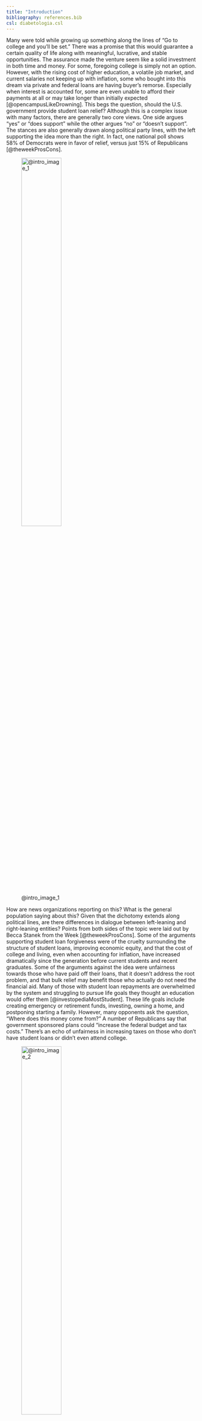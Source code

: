 ```yaml
---
title: "Introduction"
bibliography: references.bib
csl: diabetologia.csl
---
```


Many were told while growing up something along the lines of “Go to college and you’ll be set.”
There was a promise that this would guarantee a certain quality of life along with meaningful, lucrative, and stable opportunities.
The assurance made the venture seem like a solid investment in both time and money.
For some, foregoing college is simply not an option.
However, with the rising cost of higher education, a volatile job market, and current salaries not keeping up with inflation, some who bought into this dream via private and federal loans are having buyer’s remorse.
Especially when interest is accounted for, some are even unable to afford their payments at all or may take longer than initially expected [@opencampusLikeDrowning].
This begs the question, should the U.S. government provide student loan relief?
Although this is a complex issue with many factors, there are generally two core views.
One side argues “yes” or “does support” while the other argues “no” or “doesn’t support”.
The stances are also generally drawn along political party lines, with the left supporting the idea more than the right.
In fact, one national poll shows 58% of Democrats were in favor of relief, versus just 15% of Republicans [@theweekProsCons].

![@intro_image_1](images/intro_image_1.jpg){width=50% fig-align="center"}

How are news organizations reporting on this?
What is the general population saying about this?
Given that the dichotomy extends along political lines, are there differences in dialogue between left-leaning and right-leaning entities?
Points from both sides of the topic were laid out by Becca Stanek from the Week [@theweekProsCons].
Some of the arguments supporting student loan forgiveness were of the cruelty surrounding the structure of student loans, improving economic equity, and that the cost of college and living, even when accounting for inflation, have increased dramatically since the generation before current students and recent graduates.
Some of the arguments against the idea were unfairness towards those who have paid off their loans, that it doesn’t address the root problem, and that bulk relief may benefit those who actually do not need the financial aid.
Many of those with student loan repayments are overwhelmed by the system and struggling to pursue life goals they thought an education would offer them [@investopediaMostStudent].
These life goals include creating emergency or retirement funds, investing, owning a home, and postponing starting a family. However, many opponents ask the question, “Where does this money come from?”
A number of Republicans say that government sponsored plans could “increase the federal budget and tax costs.”
There’s an echo of unfairness in increasing taxes on those who don’t have student loans or didn’t even attend college.

![@intro_image_2](images/intro_image_2.jpg){width=50% fig-align="center"}

Is there any common ground between the two sides of the arguments?
What is the “cruelty” in the system that proponents use as an argument?
Similarly, what is the underlying problem in the system that won’t be solved by forgiveness that opponents use an argument?
In an article published by NPR, Cory Turner investigates fraudulent colleges. The article claims that for-profit trade schools which serve almost a quarter of federal student loan borrowers account for “44%” of defaults [@nprDefraud].
The author cites examples of Corinthian Colleges, ITT Technical Institute, and DeVry University, whose students have “wasted loans and worthless degrees” and may have been misled by false advertising.
In the case of fraud, there seems to be more bilateral support.
Fraudulent colleges aside, the cost of education is still rising, “having nearly tripled since 1980”, and the back and forth on forgiveness is frustrating to both sides of the discussion [@newsweekLegislativeAgenda].
Although a single cause of this increase is hard to pinpoint, some are blaming the student aid system and the educational institutions themselves.
A bulk forgiveness would be costly to taxpayers and even eliminating interest could be damaging.
Instead, a recommendation was made to tighten lending requirements and condition borrowing limits on a “degree’s economic returns” and a “borrower’s academic merit.”

Although this topic is highly divided along political party lines, it's a complex issue with positive and negative sentiment stemming from facets outside of political party lines. As of late January of 2025, it was reported that Joe Biden had cancelled the student loans of "more than 5 million Americans - more than any other president in U.S. history."
This was over $180 billion in student loans [@ap_millions_despite].
However, with a change of adminstrations from President Biden to President Trump, the rules for debt forgivess are tightening again.
In some cases, the debt forgiveness programs are being eradicated completely.
What happens to the individuals who held out on the promise of their students loans being at least partially forgiven and are now being faced with a different financial future?
Although negative sentiment could be still be placed along political party lines as one side is drastically changing the dynamics again, some are feeling the weight of a broken promise.
Some of those who were facing financial hardships in the first place, or had been waiting on the promise of forgiveness are now becoming the target of an administration set on collecting.
For those in default, the government could begin garnishing wages and blocking other benefits some borrowers have become accustomed to.
With "an average of 8.15 percent of student loan debt" in default at any given time, the government in colloquailly calling in its chit.
With access to some of these repayment plans being completely severed, its estimated that "some 8 million borrowers are in limbo" and may be facing "higher monthly costs" [@newsweek_garnishment].
